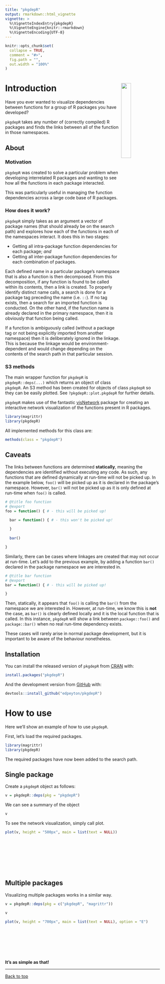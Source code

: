 ```yaml
---
title: "pkgdepR"
output: rmarkdown::html_vignette
vignette: >
  %\VignetteIndexEntry{pkgdepR}
  %\VignetteEngine{knitr::rmarkdown}
  %\VignetteEncoding{UTF-8}
---
```





```r
knitr::opts_chunk$set(
  collapse = TRUE,
  comment = "#>",
  fig.path = "",
  out.width = "100%"
)
```

<style>
    img {
        border: 0;
    }
</style>

# Introduction <img src="hexsticker.png" align="right" style="width:25%">

Have you ever wanted to visualize dependencies between functions for a group of R packages you have developed?

`pkgdepR` takes any number of (correctly compiled) R packages and finds the links between all of the function in those namespaces.

## About

### Motivation

`pkgdepR` was created to solve a particular problem when developing interrelated R packages and wanting to see how all the functions in each package interacted.

This was particularly useful in managing the function dependencies across a large code base of R packages.

### How does it work?

`pkgdepR` simply takes as an argument a vector of package names (that should already be on the search path) and explores how each of the functions in each of the namespaces interact. It does this in two stages:  

* Getting all intra-package function dependencies for each package; *and*  
* Getting all inter-package function dependencies for each combination of packages.

Each defined name in a particular package's namespace that is also a function is then decomposed. From this decomposition, if any function is found to be called within its contents, then a link is created. To properly identify distinct name calls, a search is done for a package tag preceding the name (i.e. `::`). If no tag exists, then a search for an imported function is conducted. On the other hand, if the function name is already declared in the primary namespace, then it is obviously that function being called.

If a function is ambiguously called (without a package tag or not being explicitly imported from another namespace) then it is deliberately ignored in the linkage. This is because the linkage would be environment-dependent and would change depending on the contents of the search path in that particular session.

### S3 methods

The main wrapper function for `pkgdepR` is `pkgdepR::deps(...)` which returns an object of class `pkgdepR`. An S3 method has been created for objects of class `pkgdepR` so they can be easily plotted. See `?pkgdepR::plot.pkgdepR` for further details.

`pkgdepR` makes use of the fantastic [visNetwork](https://github.com/datastorm-open/visNetwork) package for creating an interactive network visualization of the functions present in R packages.

```r
library(magrittr)
library(pkgdepR)

```

All implemented methods for this class are:
```r
methods(class = "pkgdepR")
```

## Caveats
The links between functions are determined **statically**, meaning the dependencies are identified without executing any code. As such, any functions that are defined dynamically at run-time will not be picked up. In the example below, `foo()` will be picked up as it is declared in the package's namespace. However, `bar()` will not be picked up as it is only defined at run-time when `foo()` is called.
```r
# @title foo function
# @export
foo = function() { # - this will be picked up!

  bar = function() { # - this won't be picked up!
  
  }
  
  bar()

}

```

Similarly, there can be cases where linkages are created that may not occur at run-time. Let's add to the previous example, by adding a function `bar()` declared in the package namespace we are interested in. 

```r
# @title bar function
# @export
bar = function() { # - this will be picked up!

}

```

Then, statically, it appears that `foo()` is calling the `bar()` from the namespace we are interested in. However, at run-time, we know this is **not** the case, as `bar()` is clearly defined locally and it is the local function that is called. In this instance, `pkgdepR` will show a link between `package::foo()` and `package::bar()` when no real run-time dependency exists.

These cases will rarely arise in normal package development, but it is important to be aware of the behaviour nonetheless.

## Installation

You can install the released version of `pkgdepR` from [CRAN](https://CRAN.R-project.org) with:

```r
install.packages("pkgdepR")
```

And the development version from [GitHub](https://github.com/edpeyton/pkgdepR) with:

```r
devtools::install_github("edpeyton/pkgdepR")
```


# How to use
Here we'll show an example of how to use `pkgdepR`.

First, let's load the required packages.

```r
library(magrittr)
library(pkgdepR)

```

The required packages have now been added to the search path.

## Single package
Create a `pkgdepR` object as follows:
```r
v = pkgdepR::deps(pkg = "pkgdepR")
```

We can see a summary of the object
```r
v
```

To see the network visualization, simply call plot.
```r
plot(v, height = "500px", main = list(text = NULL))
```
  
<br>\
<br>\
<br>\
    
## Multiple packages
Visualizing multiple packages works in a similar way.
```r
v = pkgdepR::deps(pkg = c("pkgdepR", "magrittr"))
```

```r
v
```

```r
plot(v, height = "700px", main = list(text = NULL), option = "E")
``` 

  
<br>\
<br>\
<br>\
<strong>It's as simple as that! </strong>

******


<a href = "#top">Back to top</a>